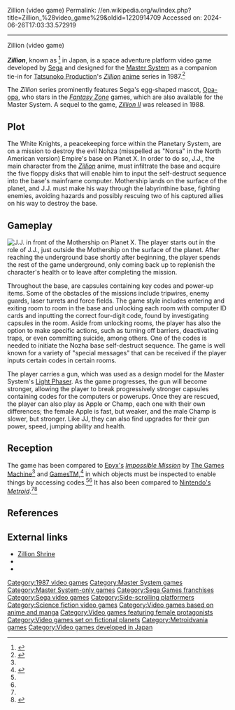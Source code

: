 Zillion (video game)
Permalink: //en.wikipedia.org/w/index.php?title=Zillion_%28video_game%29&oldid=1220914709
Accessed on: 2024-06-26T17:03:33.572919



------
Zillion (video game)
{{Infobox video game
|title = Zillion
|image = Zillion Coverart.jpg
|caption = North American cover art
|developer = [[Sega]]
|publisher = Sega
|designer = [[Kotaro Hayashida]]
|composer = Tokuhiko Uwabo
|release = {{vgrelease|JP|{{Start date|1987|5|24}}<ref>{{Cite web | url = https://sega.jp/history/hard/segamark3/software.html | script-title = ja:セガハード大百科 > セガ・マークIII > ソフトウェア一覧 | trans-title = The Sega Hardware Encyclopedia > Sega Mark III > Software List | website = sega.jp | publisher = Sega Group | accessdate = 21 August 2021}}</ref>|PAL|October 1987|NA|November 1987<ref>{{cite news |title=Availability Update |work=[[Computer Entertainer]] |date=December 1987 |page=14 |url=http://www.ataricompendium.com/archives/newsletters/video_game_update/computer_entertainer_dec87.pdf#page=14}}</ref>}}
|genre = [[Platform game|Platform]], [[Action-adventure game|action-adventure]]
|modes = [[Single-player]]
|platforms = [[Master System]]
}}

'''''Zillion''''', known as {{nihongo|'''''Akai Koudan Zillion'''''|赤い光弾ジリオン||lit. Red Photon Zillion}}<ref name="hardcore">{{cite web|url= http://hg101.kontek.net/zillion/zillion.htm|title=Hardcore Gaming 101: Zillion|access-date=March 2, 2010}}</ref> in Japan, is a space adventure platform video game developed by [[Sega]] and designed for the [[Master System]] as a companion tie-in for [[Tatsunoko Production]]'s ''[[Zillion (anime)|Zillion]]'' [[anime]] series in 1987.<ref name="pixel-heroes">{{cite web |url=http://pixel-heroes.de/Reviews/zillion.html|title=Zillion Review|access-date=March 2, 2010}}</ref>

The ''Zillion'' series prominently features Sega's egg-shaped mascot, [[Opa-opa]], who stars in the ''[[Fantasy Zone]]'' games, which are also available for the Master System. A sequel to the game, ''[[Zillion II]]'' was released in 1988.

==Plot==
The White Knights, a peacekeeping force within the Planetary System, are on a mission to destroy the evil Nohza (misspelled as "Norsa" in the North American version) Empire's base on Planet X. In order to do so, J.J., the main character from the ''[[Zillion (anime)|Zillion]]'' anime, must infiltrate the base and acquire the five floppy disks that will enable him to input the self-destruct sequence into the base's mainframe computer. Mothership lands on the surface of the planet, and J.J. must make his way through the labyrinthine base, fighting enemies, avoiding hazards and possibly rescuing two of his captured allies on his way to destroy the base.

==Gameplay==
[[Image:Zillion screen.jpg|thumb|left|upright|J.J. in front of the Mothership on Planet X.]]
The player starts out in the role of J.J., just outside the Mothership on the surface of the planet. After reaching the underground base shortly after beginning, the player spends the rest of the game underground, only coming back up to replenish the character's health or to leave after completing the mission.

Throughout the base, are capsules containing key codes and power-up items. Some of the obstacles of the missions include tripwires, enemy guards, laser turrets and force fields. The game style includes entering and exiting room to room in the base and unlocking each room with computer ID cards and inputting the correct four-digit code, found by investigating capsules in the room. Aside from unlocking rooms, the player has also the option to make specific actions, such as turning off barriers, deactivating traps, or even committing suicide, among others. One of the codes is needed to initiate the Nozha base self-destruct sequence. The game is well known for a variety of "special messages" that can be received if the player inputs certain codes in certain rooms.

The player carries a gun, which was used as a design model for the Master System's [[Light Phaser]]. As the game progresses, the gun will become stronger, allowing the player to break progressively stronger capsules containing codes for the computers or powerups. Once they are rescued, the player can also play as Apple or Champ, each one with their own differences; the female Apple is fast, but weaker, and the male Champ is slower, but stronger. Like JJ, they can also find upgrades for their gun power, speed, jumping ability and health.

==Reception==
{{Video game reviews
<!-- Reviewers -->
 | rev1 = ''[[The Games Machine]]''
 | rev1Score = 76%<ref name="Zillion-GameMachine">{{Cite magazine |last=Whitta |first=Gary |date=August 1991 |title=Knights in White Satan |magazine=[[The Games Machine]] |publisher=[[EMAP]] |issue=4 |pages=56–57}}</ref>
}}
The game has been compared to [[Epyx|Epyx's]] ''[[Impossible Mission]]'' by [[The Games Machine]]<ref name="Zillion-GameMachine"/> and [[GamesTM]],<ref name="Szczepaniak 148–53">{{cite news|last=Szczepaniak |first=John |title=Backtracking: The History of Metroidvania|work=[[GamesTM]]|issue=116|publisher=[[Imagine Publishing]]|pages=148–53}}</ref> in which objects must be inspected to enable things by accessing codes.<ref name="hardcore" /><ref name="pixel-heroes"/> It has also been compared to [[Nintendo|Nintendo's]] ''[[Metroid]]''.<ref name="hardcore"/><ref>{{cite web|url=http://www.kingdomofdesire.de/sega-master-system/zillion.html|title=Kingdom of Desire - Zillion|access-date=March 2, 2010|archive-date=March 5, 2010|archive-url=https://web.archive.org/web/20100305231523/http://www.kingdomofdesire.de/sega-master-system/zillion.html|url-status=dead}}</ref>

==References==
{{reflist}}

==External links==
* [https://web.archive.org/web/20050219093950/http://www.fortunecity.com/tattooine/constantine/286/index.html Zillion Shrine]
* {{moby game|id=/zillion|name=Zillion}}
* {{IAg|segasms_Zillion_Rev_2_1987_Sega}}

[[Category:1987 video games]]
[[Category:Master System games]]
[[Category:Master System-only games]]
[[Category:Sega Games franchises]]
[[Category:Sega video games]]
[[Category:Side-scrolling platformers]]
[[Category:Science fiction video games]]
[[Category:Video games based on anime and manga]]
[[Category:Video games featuring female protagonists]]
[[Category:Video games set on fictional planets]]
[[Category:Metroidvania games]]
[[Category:Video games developed in Japan]]
